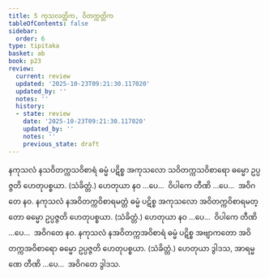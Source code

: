 ```yaml
---
title: 5 ကုသလတ္တိက, ဝိတက္ကတ္တိက
tableOfContents: false
sidebar:
  order: 6
type: tipitaka
basket: ab
book: p23
review:
  current: review
  updated: '2025-10-23T09:21:30.117020'
  updated_by: ''
  notes: ''
  history:
  - state: review
    date: '2025-10-23T09:21:30.117020'
    updated_by: ''
    notes: ''
    previous_state: draft
---
```



<ReviewStatus review={frontmatter.review} showDetails={true} />

<HypothesisAnnotation frontmatter={frontmatter} />

<DynamicBreadcrumb />

<Division number="9" book="p23" e="ch" v="40" p="406">

<Paragraph number="36" book="p23">
နကုသလံ နသဝိတက္ကသဝိစာရံ ဓမ္မံ ပဋိစ္စ အကုသလော သဝိတက္ကသဝိစာရော ဓမ္မော ဥပ္ပဇ္ဇတိ ဟေတုပစ္စယာ. (သံခိတ္တံ.) ဟေတုယာ နဝ …ပေ…  ဝိပါကေ တီဏိ …ပေ…  အဝိဂတေ နဝ.
</Paragraph>

<Paragraph number="37" book="p23">
နကုသလံ နအဝိတက္ကဝိစာရမတ္တံ ဓမ္မံ ပဋိစ္စ အကုသလော အဝိတက္ကဝိစာရမတ္တော ဓမ္မော ဥပ္ပဇ္ဇတိ ဟေတုပစ္စယာ. (သံခိတ္တံ.) ဟေတုယာ နဝ …ပေ…  ဝိပါကေ တီဏိ …ပေ…  အဝိဂတေ နဝ.
</Paragraph>

<Paragraph number="38" book="p23">
နကုသလံ နအဝိတက္ကအဝိစာရံ ဓမ္မံ ပဋိစ္စ အဗျာကတော အဝိတက္ကအဝိစာရော ဓမ္မော ဥပ္ပဇ္ဇတိ ဟေတုပစ္စယာ. (သံခိတ္တံ.) ဟေတုယာ ဒွါဒသ, အာရမ္မဏေ တီဏိ …ပေ…  အဝိဂတေ ဒွါဒသ.
</Paragraph>
</Division>